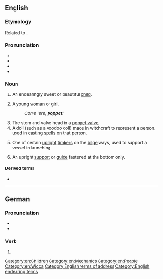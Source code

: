 ==English==

===Etymology===
{{PIE root|en|peh₂w}}
Related to {{m|en|puppet}}.

===Pronunciation===
* {{IPA|en|/ˈpɒ.pɪt/}}
* {{audio|en|LL-Q1860 (eng)-Vealhurl-poppet.wav ‎|Audio (UK)}}
* {{rhymes|en|ɒpɪt}}
* {{hyphenation|en|pop|pet}}

===Noun===
{{en-noun}}

# {{lb|en|informal|term of endearment}} An endearingly sweet or beautiful [[child]].
# {{lb|en|informal|term of endearment}} A young [[woman]] or [[girl]].
#: ''Come 'ere, '''poppet'''!''
# The stem and valve head in a [[poppet valve]].
# A [[doll]] (such as a [[voodoo doll]]) made in [[witchcraft]] to represent a person, used in [[cast]]ing [[spell]]s on that person.
# {{lb|en|nautical}} One of certain [[upright]] [[timber]]s on the [[bilge]] ways, used to support a vessel in launching.
#: {{rfquotek|en|Totten}}
# {{lb|en|engineering}} An upright [[support]] or [[guide]] fastened at the bottom only.

====Derived terms====
* {{l|en|poppet valve}}

[[Category:en:Children]]
[[Category:en:Mechanics]]
[[Category:en:People]]
[[Category:en:Wicca]]
[[Category:English terms of address]]
[[Category:English endearing terms]]

----

==German==

===Pronunciation===
* {{IPA|de|/ˈpɔpət/}}
* {{audio|de|De-poppet.ogg|Audio}}

===Verb===
{{head|de|verb form}}

# {{de-verb form of|poppen|2|p|k1}}